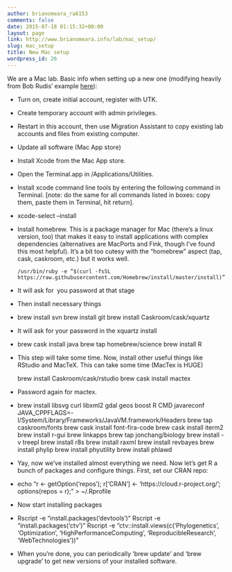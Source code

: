 ```yaml
---
author: brianomeara_ra6153
comments: false
date: 2015-07-18 01:15:32+00:00
layout: page
link: http://www.brianomeara.info/lab/mac_setup/
slug: mac_setup
title: New Mac setup
wordpress_id: 26
---
```


We are a Mac lab. Basic info when setting up a new one (modifying heavily from Bob Rudis' example [here](https://rud.is/b/2015/10/22/installing-r-on-os-x-100-homebrew-edition/)):



    
  * Turn on, create initial account, register with UTK.

    
  * Create temporary account with admin privileges.

    
  * Restart in this account, then use Migration Assistant to copy existing lab accounts and files from existing computer.

    
  * Update all software (Mac App store)

    
  * Install Xcode from the Mac App store.

    
  * Open the Terminal.app in /Applications/Utilities.

    
  * Install xcode command line tools by entering the following command in Terminal. [note: do the same for all commands listed in boxes: copy them, paste them in Terminal, hit return].

    
  * 

    
     xcode-select --install




    
  * Install homebrew. This is a package manager for Mac (there's a linux version, too) that makes it easy to install applications with complex dependencies (alternatives are MacPorts and Fink, though I've found this most helpful). It's a bit too cutesy with the "homebrew" aspect (tap, cask, caskroom, etc.) but it works well.



    
    <code>/usr/bin/ruby -e "$(curl -fsSL https://raw.githubusercontent.com/Homebrew/install/master/install)"</code>





    
  * It will ask for  you password at that stage

    
  * Then install necessary things

    
  * 

    
    brew install svn
    brew install git
    brew install Caskroom/cask/xquartz




    
  * It will ask for your password in the xquartz install

    
  * 

    
    brew cask install java
    brew tap homebrew/science
    brew install R




    
  * This step will take some time. Now, install other useful things like RStudio and MacTeX. This can take some time (MacTex is HUGE)

    
    brew install Caskroom/cask/rstudio
    brew cask install mactex




    
  * Password again for mactex.

    
  * 

    
    brew install libsvg curl libxml2 gdal geos boost
    R CMD javareconf JAVA_CPPFLAGS=-I/System/Library/Frameworks/JavaVM.framework/Headers
    brew tap caskroom/fonts
    brew cask install font-fira-code
    brew cask install iterm2
    brew install r-gui
    brew linkapps
    brew tap jonchang/biology
    brew install -v treepl
    brew install r8s
    brew install raxml
    brew install revbayes
    brew install phylip
    brew install phyutility
    brew install phlawd




    
  * Yay, now we've installed almost everything we need. Now let's get R a bunch of packages and configure things. First, set our CRAN repo:

    
  * 

    
    echo "r <- getOption('repos'); r['CRAN'] <- 'https://cloud.r-project.org/'; options(repos = r);" > ~/.Rprofile




    
  * Now start installing packages

    
  * 

    
    Rscript -e "install.packages('devtools')"
    Rscript -e "install.packages('ctv')"
    Rscript -e "ctv::install.views(c('Phylogenetics', 'Optimization', 'HighPerformanceComputing', 'ReproducibleResearch', 'WebTechnologies'))"




    
  * When you're done, you can periodically 'brew update' and 'brew upgrade' to get new versions of your installed software.


